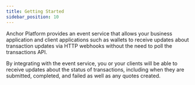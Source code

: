 ```yaml
---
title: Getting Started
sidebar_position: 10
---
```


Anchor Platform provides an event service that allows your business application and client applications such as wallets to receive updates about transaction updates via HTTP webhooks without the need to poll the transactions API.

By integrating with the event service, you or your clients will be able to receive updates about the status of transactions, including when they are submitted, completed, and failed as well as any quotes created.
